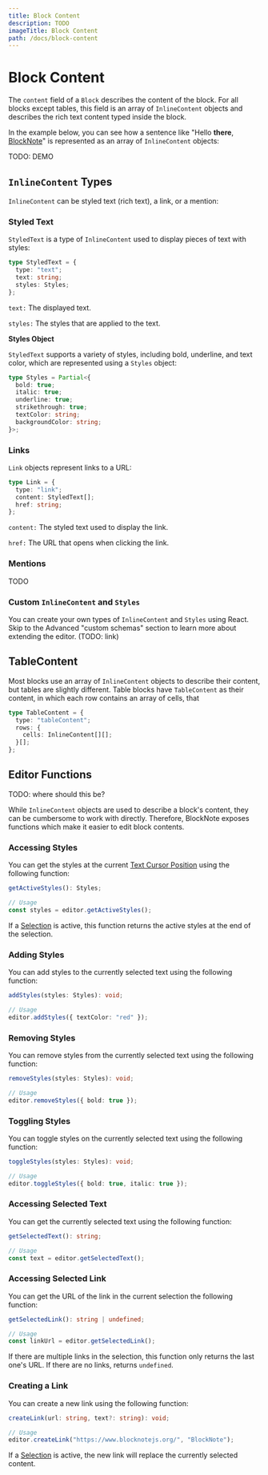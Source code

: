 ```yaml
---
title: Block Content
description: TODO
imageTitle: Block Content
path: /docs/block-content
---
```


# Block Content

The `content` field of a `Block` describes the content of the block. For all blocks except tables, this field is an array of `InlineContent` objects and describes the rich text content typed inside the block.

In the example below, you can see how a sentence like "Hello __there__, [BlockNote](https://www.blocknotejs.org)" is represented as an array of `InlineContent` objects:

TODO: DEMO


## `InlineContent` Types

`InlineContent` can be styled text (rich text), a link, or a mention:

### Styled Text

`StyledText` is a type of `InlineContent` used to display pieces of text with styles:

```typescript
type StyledText = {
  type: "text";
  text: string;
  styles: Styles;
};
```

`text:` The displayed text.

`styles:` The styles that are applied to the text.

**Styles Object**

`StyledText` supports a variety of styles, including bold, underline, and text color, which are represented using a `Styles` object:

```typescript
type Styles = Partial<{
  bold: true;
  italic: true;
  underline: true;
  strikethrough: true;
  textColor: string;
  backgroundColor: string;
}>;
```

### Links

`Link` objects represent links to a URL:

```typescript
type Link = {
  type: "link";
  content: StyledText[];
  href: string;
};
```

`content:` The styled text used to display the link.

`href:` The URL that opens when clicking the link.

### Mentions

TODO

### Custom `InlineContent` and `Styles`

You can create your own types of `InlineContent` and `Styles` using React. Skip to the Advanced "custom schemas" section to learn more about extending the editor. (TODO: link)

## TableContent

Most blocks use an array of `InlineContent` objects to describe their content, but tables are slightly different. Table blocks have `TableContent` as their content, in which each row contains an array of cells, that


```typescript
type TableContent = {
  type: "tableContent";
  rows: {
    cells: InlineContent[][];
  }[];
};
```

## Editor Functions

TODO: where should this be?

While `InlineContent` objects are used to describe a block's content, they can be cumbersome to work with directly. Therefore, BlockNote exposes functions which make it easier to edit block contents.

### Accessing Styles

You can get the styles at the current [Text Cursor Position](/docs/cursor-selections#text-cursor) using the following function:

```typescript
getActiveStyles(): Styles;

// Usage
const styles = editor.getActiveStyles();
```

If a [Selection](/docs/cursor-selections#selections) is active, this function returns the active styles at the end of the selection.

### Adding Styles

You can add styles to the currently selected text using the following function:

```typescript
addStyles(styles: Styles): void;

// Usage
editor.addStyles({ textColor: "red" });
```

### Removing Styles

You can remove styles from the currently selected text using the following function:

```typescript
removeStyles(styles: Styles): void;

// Usage
editor.removeStyles({ bold: true });
```

### Toggling Styles

You can toggle styles on the currently selected text using the following function:

```typescript
toggleStyles(styles: Styles): void;

// Usage
editor.toggleStyles({ bold: true, italic: true });
```

### Accessing Selected Text

You can get the currently selected text using the following function:

```typescript
getSelectedText(): string;

// Usage
const text = editor.getSelectedText();
```

### Accessing Selected Link

You can get the URL of the link in the current selection the following function:

```typescript
getSelectedLink(): string | undefined;

// Usage
const linkUrl = editor.getSelectedLink();
```

If there are multiple links in the selection, this function only returns the last one's URL. If there are no links, returns `undefined`.

### Creating a Link

You can create a new link using the following function:

```typescript
createLink(url: string, text?: string): void;

// Usage
editor.createLink("https://www.blocknotejs.org/", "BlockNote");
```

If a [Selection](/docs/cursor-selections#selections) is active, the new link will replace the currently selected content.
